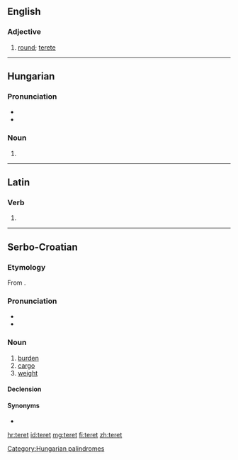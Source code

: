 ==English==

===Adjective===
{{en-adj}}

# {{obsolete}} [[round]]; [[terete]]
#: {{rfquotek|Fotherby}}

{{Webster 1913}}

----

==Hungarian==

===Pronunciation===
* {{IPA|/ˈtɛrɛt/|lang=hu}}
* {{hyphenation|te|ret}}

===Noun===
{{hu-noun form}}

# {{hu-inflection of|tér|acc|s}}

[[Category:Hungarian palindromes]]

----

==Latin==

===Verb===
{{la-verb-form|teret}}

# {{conjugation of|tero|terō|3|s|fut|act|ind|lang=la}}

----

==Serbo-Croatian==

===Etymology===
From {{etyl|hu|sh}} {{term|terhet|lang=hu}}.

===Pronunciation===
* {{IPA|/těret/|lang=sh}}
* {{hyphenation|te|ret}}

===Noun===
{{sh-noun|g=m|head=tèret|r|терет|тѐрет}}

# [[burden]]
# [[cargo]]
# [[weight]]

====Declension====
{{sh-decl-noun
|teret|tereti
|tereta|tereta
|teretu|teretima
|teret|terete
|terete|tereti
|teretu|teretima
|teretom|teretima
}}

====Synonyms====
* {{l|sh|breme|brȅme}}

[[hr:teret]]
[[id:teret]]
[[mg:teret]]
[[fi:teret]]
[[zh:teret]]